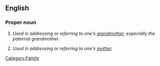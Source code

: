 ==English==

===Proper noun===
{{en-proper noun}}

# {{context|Southern US}} ''Used in addressing or referring to one's [[grandmother]], especially the paternal grandmother.''
# {{context|Southern US|less commonly}} ''Used in addressing or referring to one's [[mother]].''

[[Category:Family]]